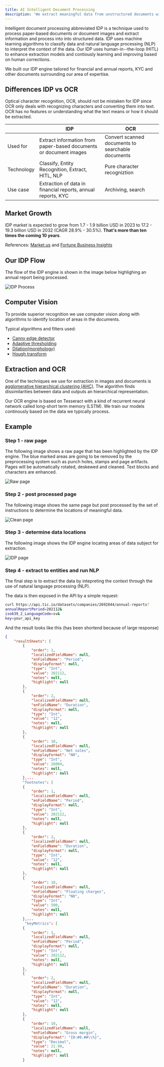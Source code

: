```yaml
---
title: AI Intelligent Document Processing
description: 'We extract meaningful data from unstructured documents with AI.'
---
```


Intelligent document processing abbreviated IDP is a technique used to process paper-based documents or document images and
extract information and process into into structured data. IDP uses machine learning algorithms to classify data and
natural language processing (NLP) to interpret the context of the data. Our IDP uses human-in--the-loop (HITL) to
enhance extraction models and contiously learning and improving based on human corrections.

We built our IDP engine tailored for financial and annual reports, KYC and other documents surrounding our area of expertise.

## Differences IDP vs OCR

Optical character recognition, OCR, should not be mistaken for IDP since OCR only deals with recognizing characters and converting
them into text. OCR has no features or understanding what the text means or how it should be extracted.

|            | IDP                                                               | OCR                                               |
| ---------- | ----------------------------------------------------------------- | ------------------------------------------------- |
| Used for   | Extract information from paper-based documents or document images | Convert scanned documents to searchable documents |
| Technology | Classify, Entity Recognition, Extract, HITL, NLP                  | Pure character recogniztion                       |
| Use case   | Extraction of data in financial reports, annual reports, KYC      | Archiving, search                                 |

## Market Growth

IDP market is expected to grow from 1.7 - 1.9 billion USD in 2023 to 17.2 - 19.3 billion USD in 2032 (CAGR 28.9% - 30.5%).
**That's more than ten times the coming 10 years**.

References:
[Market.us](https://market.us/report/intelligent-document-processing-market/) and
[Fortune Business Insights](https://www.fortunebusinessinsights.com/intelligent-document-processing-market-108590)

## Our IDP Flow

The flow of the IDP engine is shown in the image below highlighing an annual report being processed.

<img className='block' src='/images/idp-process.png' alt='IDP Process' />

## Computer Vision

To provide superior recognition we use computer vision along with algorithms to identify location of areas in the documents.

Typical algorithms and filters used:

- [Canny edge detector](https://en.wikipedia.org/wiki/Canny_edge_detector)
- [Adaptive thresholding](<https://en.wikipedia.org/wiki/Thresholding_(image_processing)>)
- [Dilation(morphology)](<https://en.wikipedia.org/wiki/Dilation_(morphology)>)
- [Hough transform](https://en.wikipedia.org/wiki/Hough_transform)

## Extraction and OCR

One of the techniques we use for extraction in images and documents is
[agglomerative hierarchical clustering (AHC)](https://en.wikipedia.org/wiki/Hierarchical_clustering).
The algorithm finds dissimilarities between data and outputs an hierarchical representation.

Our OCR engine is based on Tesseract with a kind of recurrent neural network called long-short term memory (LSTM). We train
our models continously based on the data we typically process.

## Example

### Step 1 - raw page

The following image shows a raw page that has been highlighted by the IDP engine. The blue marked areas
are going to be removed by the preprocessing system such as punch holes, stamps and page artifacts. Pages
will be automatically rotated, deskewed and cleaned. Text blocks and characters are enhanced.

<img className='block' src='/images/raw-page.png' alt='Raw page' />

### Step 2 - post processed page

The following image shows the same page but post processed by the set of instructions to determine the locations
of meaningful data.

<img className='block' src='/images/clean-page.png' alt='Clean page' />

### Step 3 - determine data locations

The following image shows the IDP engine locating areas of data subject for extraction.

<img className='block' src='/images/idp-page.png' alt='IDP page' />

### Step 4 - extract to entities and run NLP

The final step is to extract the data by intepreting the context through the use of natural language processing (NLP).

The data is then exposed in the API by a simple request:

```bash cURL
curl https://api.tic.io/datasets/companies/2692844/annual-reports?
annualReportPeriod=202112&
iso639_2_LanguageCode=sv&
key=your_api_key
```

And the result looks like this (has been shortend because of large response)

```json Response
{
    "resultSheets": [
        {
            "order": 1,
            "localizedFieldName": null,
            "enFieldName": "Period",
            "displayFormat": null,
            "type": "Int",
            "value": 202112,
            "notes": null,
            "highlight": null
        },
        {
            "order": 2,
            "localizedFieldName": null,
            "enFieldName": "Duration",
            "displayFormat": null,
            "type": "Int",
            "value": "12",
            "notes": null,
            "highlight": null
        },
        {
            "order": 10,
            "localizedFieldName": null,
            "enFieldName": "Net sales",
            "displayFormat": "N0",
            "type": "Int",
            "value": 26004,
            "notes": null,
            "highlight": null
        },...
        "footnotes": [
        {
            "order": 1,
            "localizedFieldName": null,
            "enFieldName": "Period",
            "displayFormat": null,
            "type": "Int",
            "value": 202112,
            "notes": null,
            "highlight": null
        },
        {
            "order": 2,
            "localizedFieldName": null,
            "enFieldName": "Duration",
            "displayFormat": null,
            "type": "Int",
            "value": "12",
            "notes": null,
            "highlight": null
        },
        {
            "order": 10,
            "localizedFieldName": null,
            "enFieldName": "Floating charges",
            "displayFormat": "N0",
            "type": "Int",
            "value": 500,
            "notes": null,
            "highlight": null
        },...
         "keyMetrics": [
        {
            "order": 1,
            "localizedFieldName": null,
            "enFieldName": "Period",
            "displayFormat": null,
            "type": "Int",
            "value": 202112,
            "notes": null,
            "highlight": null
        },
        {
            "order": 2,
            "localizedFieldName": null,
            "enFieldName": "Duration",
            "displayFormat": null,
            "type": "Int",
            "value": "12",
            "notes": null,
            "highlight": null
        },
        {
            "order": 10,
            "localizedFieldName": null,
            "enFieldName": "Gross margin",
            "displayFormat": "{0:#0.##\\%}",
            "type": "Decimal",
            "value": 21.98,
            "notes": null,
            "highlight": null
        }
```
